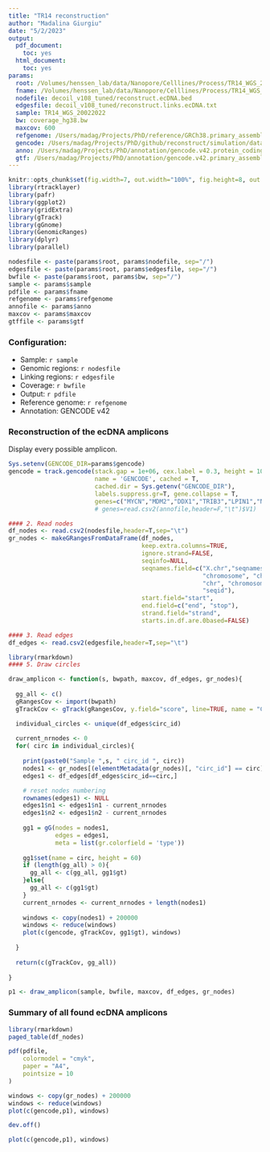 ```yaml
---
title: "TR14 reconstruction"
author: "Madalina Giurgiu"
date: "5/2/2023"
output:
  pdf_document:
    toc: yes
  html_document:
    toc: yes
params:
  root: /Volumes/henssen_lab/data/Nanopore/Celllines/Process/TR14_WGS_20022022/hg38
  fname: /Volumes/henssen_lab/data/Nanopore/Celllines/Process/TR14_WGS_20022022/hg38/decoil_v108_tuned/reconstruct.ecDNA.pdf
  nodefile: decoil_v108_tuned/reconstruct.ecDNA.bed
  edgesfile: decoil_v108_tuned/reconstruct.links.ecDNA.txt
  sample: TR14_WGS_20022022
  bw: coverage_hg38.bw
  maxcov: 600
  refgenome: /Users/madag/Projects/PhD/reference/GRCh38.primary_assembly.genome.fa
  gencode: /Users/madag/Projects/PhD/github/reconstruct/simulation/data/annotation/gencode_hg38
  anno: /Users/madag/Projects/PhD/annotation/gencode.v42.protein_coding_genes.txt
  gtf: /Users/madag/Projects/PhD/annotation/gencode.v42.primary_assembly.basic.annotation.gtf
---
```


```r
knitr::opts_chunk$set(fig.width=7, out.width="100%", fig.height=8, out.height="100%")
library(rtracklayer)
library(pafr)
library(ggplot2)
library(gridExtra)
library(gTrack)
library(gGnome)
library(GenomicRanges)
library(dplyr)
library(parallel)

nodesfile <- paste(params$root, params$nodefile, sep="/")
edgesfile <- paste(params$root, params$edgesfile, sep="/")
bwfile <- paste(params$root, params$bw, sep="/")
sample <- params$sample
pdfile <- params$fname
refgenome <- params$refgenome
annofile <- params$anno
maxcov <- params$maxcov
gtffile <- params$gtf
```

### Configuration:

- Sample: `r sample`
- Genomic regions: `r nodesfile`
- Linking regions: `r edgesfile`
- Coverage: `r bwfile`
- Output: `r pdfile`
- Reference genome: `r refgenome`
- Annotation: GENCODE v42

### Reconstruction of the ecDNA amplicons

Display every possible amplicon.

```r
Sys.setenv(GENCODE_DIR=params$gencode)
gencode = track.gencode(stack.gap = 1e+06, cex.label = 0.3, height = 100,
                        name = 'GENCODE', cached = T, 
                        cached.dir = Sys.getenv("GENCODE_DIR"),
                        labels.suppress.gr=T, gene.collapse = T,
                        genes=c("MYCN","MDM2","DDX1","TRIB3","LPIN1","NBAS","GACAT3","CDK4","SMC6","GEN1","SAMD11"))
                        # genes=read.csv2(annofile,header=F,"\t")$V1)
```

```r
#### 2. Read nodes 
df_nodes <- read.csv2(nodesfile,header=T,sep="\t")
gr_nodes <- makeGRangesFromDataFrame(df_nodes,
                                     keep.extra.columns=TRUE,
                                     ignore.strand=FALSE,
                                     seqinfo=NULL,
                                     seqnames.field=c("X.chr","seqnames", "seqname",
                                                      "chromosome", "chrom",
                                                      "chr", "chromosome_name",
                                                      "seqid"),
                                     start.field="start",
                                     end.field=c("end", "stop"),
                                     strand.field="strand",
                                     starts.in.df.are.0based=FALSE)

#### 3. Read edges
df_edges <- read.csv2(edgesfile,header=T,sep="\t")

```

```r

library(rmarkdown)
#### 5. Draw circles

draw_amplicon <- function(s, bwpath, maxcov, df_edges, gr_nodes){
  
  gg_all <- c()
  gRangesCov <- import(bwpath)
  gTrackCov <- gTrack(gRangesCov, y.field="score", line=TRUE, name = "COV", y0=0, y1=maxcov, height=60)

  individual_circles <- unique(df_edges$circ_id)
  
  current_nrnodes <- 0
  for( circ in individual_circles){
    
    print(paste0("Sample ",s, " circ_id ", circ))
    nodes1 <- gr_nodes[(elementMetadata(gr_nodes)[, "circ_id"] == circ)]
    edges1 <- df_edges[df_edges$circ_id==circ,]

    # reset nodes numbering 
    rownames(edges1) <- NULL
    edges1$n1 <- edges1$n1 - current_nrnodes
    edges1$n2 <- edges1$n2 - current_nrnodes
    
    gg1 = gG(nodes = nodes1, 
             edges = edges1, 
             meta = list(gr.colorfield = 'type'))
    
    gg1$set(name = circ, height = 60)
    if (length(gg_all) > 0){
      gg_all <- c(gg_all, gg1$gt)
    }else{
      gg_all <- c(gg1$gt)
    }
    current_nrnodes <- current_nrnodes + length(nodes1)
    
    windows <- copy(nodes1) + 200000
    windows <- reduce(windows)
    plot(c(gencode, gTrackCov, gg1$gt), windows)
  
  }
  
  return(c(gTrackCov, gg_all))
  
}

p1 <- draw_amplicon(sample, bwfile, maxcov, df_edges, gr_nodes)

```

### Summary of all found ecDNA amplicons

```r
library(rmarkdown)
paged_table(df_nodes)
```

```r

pdf(pdfile,
    colormodel = "cmyk",
    paper = "A4",
    pointsize = 10
)

windows <- copy(gr_nodes) + 200000
windows <- reduce(windows)
plot(c(gencode,p1), windows)

dev.off()

plot(c(gencode,p1), windows)


```